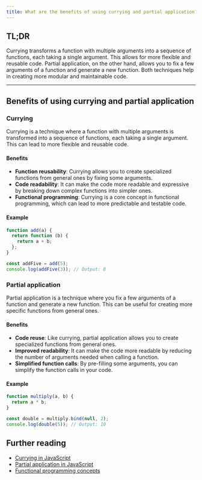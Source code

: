 ```yaml
---
title: What are the benefits of using currying and partial application?
---
```


## TL;DR

Currying transforms a function with multiple arguments into a sequence of functions, each taking a single argument. This allows for more flexible and reusable code. Partial application, on the other hand, allows you to fix a few arguments of a function and generate a new function. Both techniques help in creating more modular and maintainable code.

---

## Benefits of using currying and partial application

### Currying

Currying is a technique where a function with multiple arguments is transformed into a sequence of functions, each taking a single argument. This can lead to more flexible and reusable code.

#### Benefits

- **Function reusability**: Currying allows you to create specialized functions from general ones by fixing some arguments.
- **Code readability**: It can make the code more readable and expressive by breaking down complex functions into simpler ones.
- **Functional programming**: Currying is a core concept in functional programming, which can lead to more predictable and testable code.

#### Example

```js live
function add(a) {
  return function (b) {
    return a + b;
  };
}

const addFive = add(5);
console.log(addFive(3)); // Output: 8
```

### Partial application

Partial application is a technique where you fix a few arguments of a function and generate a new function. This can be useful for creating more specific functions from general ones.

#### Benefits

- **Code reuse**: Like currying, partial application allows you to create specialized functions from general ones.
- **Improved readability**: It can make the code more readable by reducing the number of arguments needed when calling a function.
- **Simplified function calls**: By pre-filling some arguments, you can simplify the function calls in your code.

#### Example

```js live
function multiply(a, b) {
  return a * b;
}

const double = multiply.bind(null, 2);
console.log(double(5)); // Output: 10
```

## Further reading

- [Currying in JavaScript](https://javascript.info/currying-partials)
- [Partial application in JavaScript](https://medium.com/javascript-scene/curry-and-function-composition-2c208d774983)
- [Functional programming concepts](https://www.freecodecamp.org/news/functional-programming-in-js-with-practical-examples-part-1-87c2b0dbc276/)
